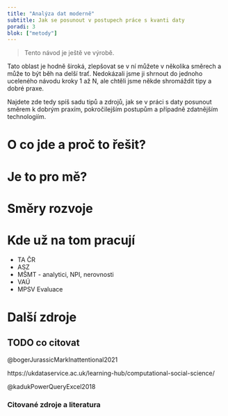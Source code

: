 ```yaml
---
title: "Analýza dat moderně"
subtitle: Jak se posunout v postupech práce s kvanti daty
poradi: 3
blok: ["metody"]
---
```


> Tento návod je ještě ve výrobě.

:::{.callout-tip}

Tato oblast je hodně široká, zlepšovat se v ní můžete v několika směrech a může to být běh na delší trať. Nedokázali jsme ji shrnout do jednoho uceleného návodu kroky 1 až N, ale chtěli jsme někde shromáždit tipy a dobré praxe.

Najdete zde tedy spíš sadu tipů a zdrojů, jak se v práci s daty posunout směrem k dobrým praxím, pokročilejším postupům a případně zdatnějším technologiím.

:::

# O co jde a proč to řešit?

# Je to pro mě? 

# Směry rozvoje

## 

# Kde už na tom pracují

- TA ČR
- ASZ
- MŠMT - analytici, NPI, nerovnosti
- VAÚ
- MPSV Evaluace

# Další zdroje

## TODO co citovat

@bogerJurassicMarkInattentional2021

https://ukdataservice.ac.uk/learning-hub/computational-social-science/

@kadukPowerQueryExcel2018

### Citované zdroje a literatura

:::{#refs}
:::

